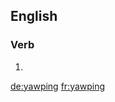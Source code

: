 
==English==

===Verb===
{{head|en|present participle}}

# {{present participle of|yawp|lang=en}}

[[de:yawping]]
[[fr:yawping]]